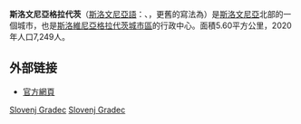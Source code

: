{{Infobox settlement
| official_name                   = 斯洛維尼亞格拉代茨<br>Slovenj Gradec
| other_name                      = Windischgrätz
| native_name                     = 
| nickname                        = 
| settlement_type                 = 
| motto                           = 
| image_skyline                   = SlovenjGradec.JPG
| imagesize                       = 250px
| image_caption                   = 
| image_flag                      = 
| flag_size                       = 
| image_seal                      = 
| seal_size                       = 
| image_shield                    = Slovenj_Gradec_grb.png
| shield_size                     = 
| image_blank_emblem              = 
| blank_emblem_type               = 
| blank_emblem_size               = 
| image_map                       = 
| mapsize                         = 
| map_caption                     = 
| image_map1                      = 
| mapsize1                        = 
| map_caption1                    = 
| image_dot_map                   = 
| dot_mapsize                     = 
| dot_map_caption                 = 
| dot_x                           = 
| dot_y                           = 
| pushpin_map                     = Slovenia
| pushpin_label_position          = bottom
|pushpin_map_caption    = 在斯洛維尼亞的位置
|subdivision_type       = 國家
|subdivision_name       = {{flagicon image|Flag of Slovenia.svg}} [[斯洛維尼亞|斯洛維尼亞]]
|subdivision_type1      = 傳統地區 
|subdivision_name1      = [[下施蒂利亞|下施蒂利亞]]
|subdivision_type2      = [[斯洛維尼亞統計區列表|統計區]]
|subdivision_name2      = [[科羅統計區|科羅統計區]] 
|subdivision_type3      = [[斯洛維尼亞行政區劃|區]]
|subdivision_name3      = [[斯洛維尼亞格拉代茨城市區|斯洛維尼亞格拉代茨城市區]]
| subdivision_type4               = 
| subdivision_name4               = 
| leader_name                     = 
| leader_title1                   = 
| leader_name1                    = 
| leader_title2                   = 
| leader_name2                    = 
| leader_title3                   = 
| leader_name3                    = 
| leader_title4                   = 
| leader_name4                    = 
| established_title               = 
| established_date                = 
| established_title2              = 
| established_date2               = 
| established_title3              = 
| established_date3               = 
| area_magnitude                  = 
| unit_pref                       = 
| area_footnotes                  = <ref name="SURS">{{cite web |title=Naselje Slovenj Gradec |url=https://www.stat.si/KrajevnaImena/Settlements/Details/3896 |publisher=Statistični urad Republike Slovenije |access-date=October 14, 2019 |archive-date=2021-12-18 |archive-url=https://web.archive.org/web/20211218052813/https://www.stat.si/KrajevnaImena/Settlements/Details/3896 |dead-url=no }}</ref>
| area_total_km2                  = 5.60
| area_land_km2                   = 
| area_water_km2                  = 
| area_total_sq_mi                = 
| area_land_sq_mi                 = 
| area_water_sq_mi                = 
| area_water_percent              = 
| area_urban_km2                  = 
| area_urban_sq_mi                = 
| area_metro_km2                  = 
| area_metro_sq_mi                = 
| area_blank1_title               = 
| area_blank1_km2                 = 
| area_blank1_sq_mi               = 
| population_as_of                = 2020
| population_footnotes            = <ref name="SURS"/>
| population_note                 = 
| population_total                = 7,249
| population_density_km2          = auto
| population_density_sq_mi        = 
| population_metro                = 
| population_density_metro_km2    = 
| population_density_metro_sq_mi  = 
| population_urban                = 
| population_density_urban_km2    = 
| population_density_urban_sq_mi  = 
| population_blank1_title         = Ethnicities
| population_blank1               = 
| population_blank2_title         = Religions
| population_blank2               = 
| population_density_blank1_km2   = 
| population_density_blank1_sq_mi = 
| timezone                        = 
| utc_offset                      = 
| timezone_DST                    = 
| utc_offset_DST                  = 
| coordinates                     = {{coord|46|30|33.69|N|15|4|44.97|E|region:SI|display=inline,title}}
| elevation_footnotes             = 
| elevation_m                     = 413
| elevation_ft                    = 
| postal_code_type                = Postal code
| postal_code                     = 2380
| area_code                       = 
| blank_name                      = [[Köppen_climate_classification|Climate]]
| blank_info                      = [[Oceanic_climate|Cfb]]
| blank1_name                     = Licence plate
| blank1_info                     = SG
| website                         = {{URL|http://www.slovenjgradec.si/}}
| footnotes                       = 
}}
'''斯洛文尼亞格拉代茨'''（[[斯洛文尼亞語|斯洛文尼亞語]]：{{lang|sl|'''Slovenj Gradec'''}}、{{lang-de|'''Windischgraz'''}}，更舊的寫法為{{lang|de|'''Windischgrätz'''}}）是[[斯洛文尼亞|斯洛文尼亞]]北部的一個城市，也是[[斯洛維尼亞格拉代茨城市區|斯洛維尼亞格拉代茨城市區]]的行政中心。面積5.60平方公里，2020年人口7,249人。

==外部链接==
* [http://www.slovenj-gradec.si/ 官方網頁] {{Wayback|url=http://www.slovenj-gradec.si/ |date=20201020230453 }}

{{Authority control}}
[[Category:斯洛文尼亞城市|Slovenj Gradec]]
[[Category:下施蒂利亞|Slovenj Gradec]]